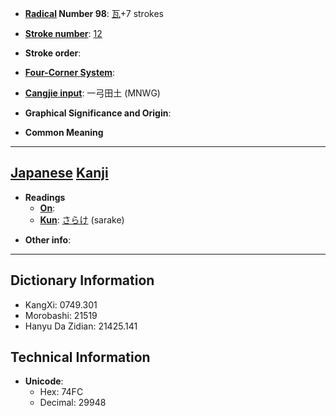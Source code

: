 * '''[[Wiktionary:Chinese radical index| Radical]] Number 98''': [[Wiktionary:Chinese radical index 瓦|瓦]]+7 strokes

* '''[[Wiktionary:Chinese total strokes index|Stroke number]]''': [[Wiktionary:Chinese total strokes index 12|12]]

* '''Stroke order''': 

* '''[[Wiktionary:Chinese four corner index|Four-Corner System]]''': 

* '''[[Wiktionary:Chinese Cangjie index|Cangjie input]]''': 一弓田土 (MNWG)

* '''Graphical Significance and Origin''': 

* '''Common Meaning'''

----

== [[Japanese]] [[Kanji]] ==

* '''Readings'''
** '''[[On]]''': 
** '''[[Kun]]''': [[さらけ]] (sarake)

* '''Other info''':  

----

== Dictionary Information ==

* KangXi: 0749.301
* Morobashi: 21519
* Hanyu Da Zidian: 21425.141

== Technical Information ==

* '''Unicode''':
** Hex: 74FC
** Decimal: 29948
